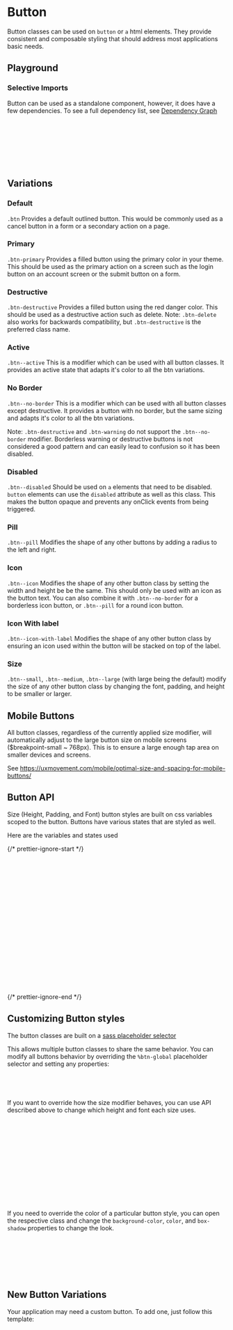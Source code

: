 

<Meta of={ButtonStories} />

# Button

Button classes can be used on `button` or `a` html elements. They provide consistent and composable styling that should address most applications basic needs.

## Playground

<Canvas of={ButtonStories.Default} />
<Controls of={ButtonStories.Default} />

### Selective Imports

Button can be used as a standalone component, however, it does have a few dependencies. To see a full dependency list, see [Dependency Graph](?path=/docs/overview-selective-imports--docs#dependencies)

```css
// Depends on
@import '@rolemodel/optics/dist/scss/core/tokens';
@import '@rolemodel/optics/dist/scss/core/base';
@import '@rolemodel/optics/dist/scss/components/icon';

// Component
@import '@rolemodel/optics/dist/scss/components/button';
```

## Variations

### Default

`.btn` Provides a default outlined button. This would be commonly used as a cancel button in a form or a secondary action on a page.

<Canvas of={ButtonStories.Default} />

### Primary

`.btn-primary` Provides a filled button using the primary color in your theme. This should be used as the primary action on a screen such as the login button on an account screen or the submit button on a form.

<Canvas of={ButtonStories.Primary} />

### Destructive

`.btn-destructive` Provides a filled button using the red danger color. This should be used as a destructive action such as delete.
Note: `.btn-delete` also works for backwards compatibility, but `.btn-destructive` is the preferred class name.

<Canvas of={ButtonStories.Destructive} />

### Active

`.btn--active` This is a modifier which can be used with all button classes. It provides an active state that adapts it's color to all the btn variations.

<Canvas of={ButtonStories.Active} />

### No Border

`.btn--no-border` This is a modifier which can be used with all button classes except destructive. It provides a button with no border, but the same sizing and adapts it's color to all the btn variations.

Note: `.btn-destructive` and `.btn-warning` do not support the `.btn--no-border` modifier. Borderless warning or destructive buttons is not considered a good pattern and can easily lead to confusion so it has been disabled.

<Canvas of={ButtonStories.NoBorder} />

### Disabled

`.btn--disabled` Should be used on `a` elements that need to be disabled. `button` elements can use the `disabled` attribute as well as this class. This makes the button opaque and prevents any onClick events from being triggered.

<Canvas of={ButtonStories.Disabled} />

### Pill

`.btn--pill` Modifies the shape of any other buttons by adding a radius to the left and right.

<Canvas of={ButtonStories.Pill} />

### Icon

`.btn--icon` Modifies the shape of any other button class by setting the width and height be be the same. This should only be used with an icon as the button text. You can also combine it with `.btn--no-border` for a borderless icon button, or `.btn--pill` for a round icon button.

<Canvas of={ButtonStories.Icon} />

### Icon With label

`.btn--icon-with-label` Modifies the shape of any other button class by ensuring an icon used within the button will be stacked on top of the label.

<Canvas of={ButtonStories.IconWithLabel} />

### Size

`.btn--small`, `.btn--medium`, `.btn--large` (with large being the default) modify the size of any other button class by changing the font, padding, and height to be smaller or larger.

<Canvas of={ButtonStories.Size} />

## Mobile Buttons

All button classes, regardless of the currently applied size modifier, will automatically adjust to the large button size on mobile screens ($breakpoint-small ~ 768px).
This is to ensure a large enough tap area on smaller devices and screens.

See https://uxmovement.com/mobile/optimal-size-and-spacing-for-mobile-buttons/

## Button API

Size (Height, Padding, and Font) button styles are built on css variables scoped to the button.
Buttons have various states that are styled as well.

Here are the variables and states used

{/* prettier-ignore-start */}
```css
// Variable API
--_op-btn-height-small
--_op-btn-height-medium
--_op-btn-height-large

--_op-btn-font-small
--_op-btn-font-medium
--_op-btn-font-large

--_op-btn-padding-small
--_op-btn-padding-medium
--_op-btn-padding-large

// Different states
.btn {} // Default behavior
.btn:not(:disabled, .btn--disabled):hover {} // Hover behavior
.btn.btn--no-border {} // No Border Modifier
.btn.btn--no-border:not(:disabled, .btn--disabled):hover {} // Hovered No Border Modifier
.btn.btn--active {} // Active Modifier
.btn.btn--active:not(:disabled, .btn--disabled):hover {} // Hovered No Border Modifier
```
{/* prettier-ignore-end */}

## Customizing Button styles

<div
  dangerouslySetInnerHTML={{
    __html: createAlert({
      title: 'Important!',
      description: 'These patterns represent how to customize the style of the button for your project.',
    }).outerHTML,
  }}
></div>

The button classes are built on a [sass placeholder selector](https://sass-lang.com/documentation/style-rules/placeholder-selectors)

This allows multiple button classes to share the same behavior. You can modify all buttons behavior by overriding the `%btn-global` placeholder selector and setting any properties:

```css
%btn-global {
  border-radius: 0;
}
```

If you want to override how the size modifier behaves, you can use API described above to change which height and font each size uses.

```css
%btn-global {
  --_op-btn-height-small: var(--op-space-2x-large);
  --_op-btn-height-medium: var(--op-space-3x-large);
  --_op-btn-height-large: var(--op-space-4x-large);

  --_op-btn-font-small: var(--op-font-4x-large);
  --_op-btn-font-medium: var(--op-font-5x-large);
  --_op-btn-font-large: var(--op-font-6x-large);

  --_op-btn-padding-small: var(--op-space-large);
  --_op-btn-padding-medium: var(--op-space-x-large);
  --_op-btn-padding-large: var(--op-space-2x-large);
}
```

If you need to override the color of a particular button style, you can open the respective class and change the `background-color`, `color`, and `box-shadow` properties to change the look.

```css
// This will only affect the default button, but not primary, secondary, etc.
.btn {
  background-color: red;
  color: white;
  box-shadow: red;
}
```

## New Button Variations

<div
  dangerouslySetInnerHTML={{
    __html: createAlert({
      title: 'Important!',
      description: 'These patterns represent how to create new variations of the button for your project.',
    }).outerHTML,
  }}
></div>

Your application may need a custom button. To add one, just follow this template:

```css
.btn-{name} {
  @extend %btn-global;

  background-color:
  box-shadow:
  color:

  // Active State
  &.btn--active {
    background-color:
    box-shadow:
    color:
  }

  // Hover State
  &:hover {
    background-color:
    box-shadow:
    color:
  }

  // Focus State
  &:focus,
  &:focus-within,
  &:focus-visible {
    box-shadow:
  }

  // Borderless State
  &.btn--no-border {
    background-color:
    box-shadow:
    color:

    // Borderless + Active State.
    &.btn--active {
      background-color:
      box-shadow:
      color:
    }

    // Borderless + Hover State
    &:hover {
      background-color:
      box-shadow:
      color:
    }

    // Borderless + Focus State
    &:focus,
    &:focus-within,
    &:focus-visible {
      background-color:
      box-shadow:
      color:
    }
  }
}
```
